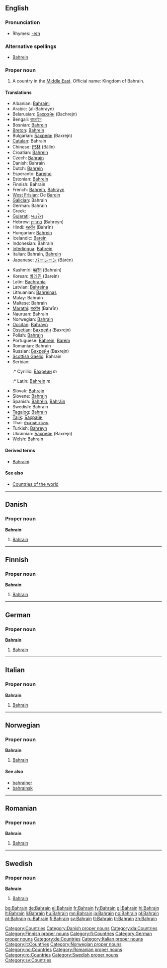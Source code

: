 {{wikipedia}}
==English==

===Pronunciation===
* Rhymes: [[Rhymes:English:-eɪn|-eɪn]]

===Alternative spellings===
* [[Bahrein]]

===Proper noun===
{{en-proper-noun}}

# A country in the [[Middle East]]. Official name: Kingdom of Bahrain.

====Translations====
{{trans-top|Country in the Middle East}}
* Albanian: [[Bahraini]]
* Arabic: {{Arab|[[البحرين]]}} (al-Baḥrayn)
* Belarusian: [[Бахрэйн]] (Bachrejn)
* Bengali: [[বাহরাইন]]
* Bosnian: [[Bahrein]] {{m}}
* [[Breton]]: [[Bahrein]]
* Bulgarian: [[Бахрейн]] (Baxrejn)
* [[Catalan]]: Bahrain
* Chinese: [[巴林]] (Bālín)
* Croatian: [[Bahrein]]
* Czech: [[Bahrajn]] {{m}}
* Danish: Bahrain
* Dutch: [[Bahrein]]
* Esperanto: [[Barejno]]
* Estonian: [[Bahrein]]
* Finnish: Bahrain
* French: [[Bahreïn]], [[Bahrayn]]
* [[West Frisian]]: De [[Barein]]
* [[Galician]]: Bahrain
* German: Bahrain
* Greek: {{t|el|Μπαχρέιν|n|tr=Bachréin}}
* [[Gujarati]]: [[બહરૈન]]
* Hebrew: [[בחריין]] (Baḥreyn)
* Hindi: [[बहरीन]] (Bahrīn)
* Hungarian: [[Bahrein]]
* Icelandic: [[Barein]]
* Indonesian: Bahrain
* [[Interlingua]]: [[Bahrein]]
* Italian: Bahrain, [[Bahrein]] {{m}}
* Japanese: [[バーレーン]] (Bārēn)
{{trans-mid}}
* Kashmiri: [[बहरैन]] (Bahrain)
* Korean: [[바레인]] (Barein)
* Latin: [[Bachrania]]
* Latvian: [[Bahreina]]
* Lithuanian: [[Bahreinas]]
* Malay: Bahrain
* Maltese: Bahrain
* [[Marathi]]: [[बहरीन]] (Bahrīn)
* Nauruan: Bahrain
* Norwegian: [[#Norwegian|Bahrain]]
* [[Occitan]]: [[Bahrayn]]
* [[Ossetian]]: [[Бахрейн]] (Baxrejn)
* Polish: [[Bahrajn]]
* Portuguese: [[Bahrein]], [[Barém]]
* Romanian: Bahrain {{n}}
* Russian: [[Бахрейн]] (Baxrejn)
* [[Scottish Gaelic]]: Bahrain
* Serbian:
*:* Cyrillic: [[Бахреин]] ''m''
*:* Latin: [[Bahrein]] ''m''
* Slovak: [[Bahrajn]]
* Slovene: [[Bahrajn]]
* Spanish: [[Bahréin]], [[Bahráin]]
* Swedish: Bahrain
* [[Tagalog]]: [[Bahrain]]
* [[Tajik]]: [[Баҳрайн]]
* Thai: [[ประเทศบาห์เรน]]
* Turkish: [[Bahreyn]]
* Ukrainian: [[Бахрейн]] (Baxrejn)
* Welsh: Bahrain
{{trans-bottom}}

====Derived terms====
* [[Bahraini]]

====See also====
* [[Appendix:Countries of the world|Countries of the world]]

[[Category:Countries]]

----

==Danish==

===Proper noun===
'''Bahrain'''

# [[#English|Bahrain]]

[[Category:Danish proper nouns]]
[[Category:da:Countries]]

----

==Finnish==

===Proper noun===
'''Bahrain'''

# [[#English|Bahrain]]

[[Category:Finnish proper nouns]]
[[Category:fi:Countries]]

----

==German==

===Proper noun===
'''Bahrain'''

# [[#English|Bahrain]]

[[Category:German proper nouns]]
[[Category:de:Countries]]

----

==Italian==
{{wikipedia|lang=it}}

===Proper noun===
'''Bahrain''' {{m}}

# [[#English|Bahrain]]

[[Category:Italian proper nouns]]
[[Category:it:Countries]]

----

==Norwegian==

===Proper noun===
'''Bahrain'''

# [[#English|Bahrain]]

====See also====
* [[bahrainer]]
* [[bahrainsk]]

[[Category:Norwegian proper nouns]]
[[Category:no:Countries]]

----

==Romanian==

===Proper noun===
'''Bahrain'''

# [[#English|Bahrain]]

[[Category:Romanian proper nouns]]
[[Category:ro:Countries]]

----

==Swedish==

===Proper noun===
'''Bahrain'''

# [[#English|Bahrain]]

[[Category:Swedish proper nouns]]
[[Category:sv:Countries]]

[[bg:Bahrain]]
[[de:Bahrain]]
[[el:Bahrain]]
[[fr:Bahrain]]
[[fy:Bahrain]]
[[gl:Bahrain]]
[[hi:Bahrain]]
[[lt:Bahrain]]
[[li:Bahrain]]
[[hu:Bahrain]]
[[mn:Bahrain]]
[[ja:Bahrain]]
[[no:Bahrain]]
[[pl:Bahrain]]
[[pt:Bahrain]]
[[ru:Bahrain]]
[[fi:Bahrain]]
[[sv:Bahrain]]
[[tt:Bahrain]]
[[tr:Bahrain]]
[[zh:Bahrain]]